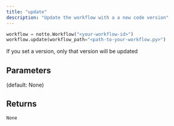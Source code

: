 ```yaml
---
title: "update"
description: "Update the workflow with a a new code version"
---
```




```python
workflow = notte.Workflow("<your-workflow-id>")
workflow.update(workflow_path="<path-to-your-workflow.py>")
```

If you set a version, only that version will be updated


## Parameters

<ParamField path="workflow_path" type="str">

</ParamField>

<ParamField path="version" type="UnionType[str, None]">
   (default: None)
</ParamField>

## Returns

`None`
